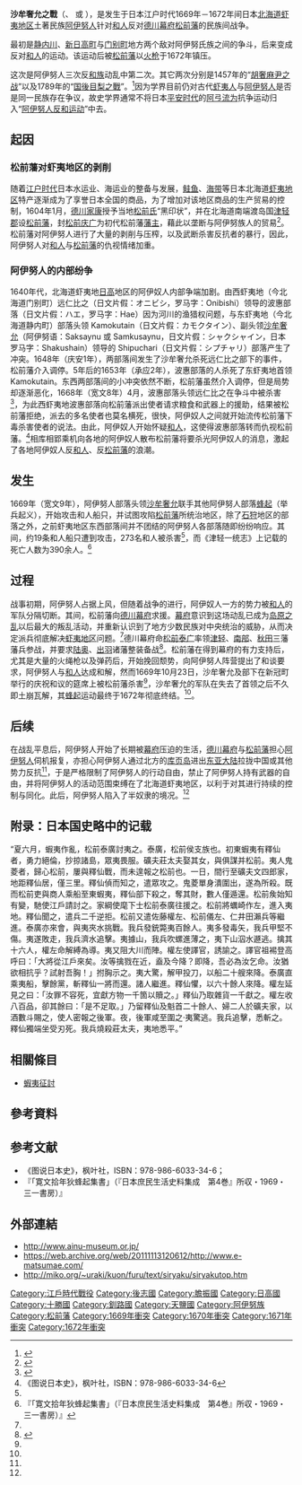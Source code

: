 {{multiple issues|
{{expand|time=2015-01-05T04:23:49+00:00}}
{{expert|time=2015-01-05T04:23:49+00:00}}
}}
'''沙牟奢允之戰'''（{{jpn|j=シャクシャインの戦い|rm=Shakushain no tatakai}}、{{lang|ja|沙牟奢允の戰}} 或 {{lang|ja|寬文蝦夷蜂起}}），是发生于日本江户时代1669年－1672年间日本[[北海道|北海道]][[虾夷地|虾夷地区]]土著民族[[阿伊努人|阿伊努人]]针对[[大和族|和人]]反对[[德川幕府|德川幕府]][[松前藩|松前藩]]的民族间战争。

最初是[[静内郡|静内川]]、[[新日高町|新日高町]]与[[门别町|门别町]]地方两个敌对阿伊努氏族之间的争斗，后来变成反对[[大和族|和人]]的运动。该运动后被[[松前藩|松前藩]]以[[火枪|火枪]]于1672年镇压。

这次是阿伊努人三次反[[大和族|和族]]动乱中第二次。其它两次分别是1457年的“[[胡奢麻尹之战|胡奢麻尹之战]]”以及1789年的“[[国後目梨之戰|国後目梨之戰]]”。<ref>{{cite web |url=http://www.ainu-museum.or.jp/chinese/chinese.html |title=存档副本 |accessdate=2015-01-16 |deadurl=yes |archiveurl=https://web.archive.org/web/20101101134126/http://www.ainu-museum.or.jp/chinese/chinese.html |archivedate=2010-11-01 }}</ref>因为学界目前仍对古代[[虾夷人|虾夷人]]与[[阿伊努人|阿伊努人]]是否是同一民族存在争议，故史学界通常不将日本[[平安时代|平安时代]]的[[阿弖流为|阿弖流为]]抗争运动归入“[[阿伊努人反和运动|阿伊努人反和运动]]”中去。

== 起因 ==

=== 松前藩对虾夷地区的剥削 ===
随着[[江户时代|江户时代]]日本水运业、海运业的整备与发展，[[鲑鱼|鲑鱼]]、[[海带|海带]]等日本北海道[[虾夷地|虾夷地区]]特产逐渐成为了享誉日本全国的商品，为了增加对该地区商品的生产贸易的控制，1604年1月，[[德川家康|德川家康]]授予当地[[松前氏|松前氏]]“黑印状”，并在北海道南端渡岛国[[津轻郡|津轻郡]]设[[松前藩|松前藩]]，封[[松前庆广|松前庆广]]为初代松前藩[[大名_(稱謂)|藩主]]，藉此以垄断与阿伊努族人的贸易<ref>{{Cite web |url=https://kotobank.jp/word/%E6%9D%BE%E5%89%8D%E8%97%A9-136741 |title=存档副本 |accessdate=2015-01-13 |archive-date=2015-01-13 |archive-url=https://web.archive.org/web/20150113120718/https://kotobank.jp/word/%E6%9D%BE%E5%89%8D%E8%97%A9-136741 |dead-url=no }}</ref>。松前藩对阿伊努人进行了大量的剥削与压榨，以及武断杀害反抗者的暴行，因此，阿伊努人对[[大和族|和人]]与[[松前藩|松前藩]]的仇视情绪加重。

=== 阿伊努人的内部纷争 ===
1640年代，北海道虾夷地[[日高|日高]]地区的阿伊奴人内部争端加剧。由西虾夷地（今北海道门别町）远仁比之（日文片假：オニビシ，罗马字：Onibishi）领导的波惠部落（日文片假：ハエ，罗马字：Hae）因为河川的渔猎权问题，与东虾夷地（今北海道静内町）部落头领 Kamokutain（日文片假：カモクタイン）、副头领[[沙牟奢允|沙牟奢允]]（阿伊努语：Saksaynu 或 Samkusaynu，日文片假：シャクシャイン，日本罗马字：Shakushain）领导的 Shipuchari（日文片假：シプチャリ）部落产生了冲突。1648年（庆安1年），两部落间发生了沙牟奢允杀死远仁比之部下的事件，松前藩介入调停。5年后的1653年（承应2年），波惠部落的人杀死了东虾夷地首领 Kamokutain。东西两部落间的小冲突依然不断，松前藩虽然介入调停，但是局势却逐渐恶化，1668年（宽文8年）4月，波惠部落头领远仁比之在争斗中被杀害<ref name="#1">{{Cite web |url=http://www.e-matsumae.com/2rekisi/index.htm |title=存档副本 |accessdate=2015-01-13 |archiveurl=https://web.archive.org/web/20150124120854/http://www.e-matsumae.com/2rekisi/index.htm |archivedate=2015-01-24 |deadurl=yes }}</ref>，为此西虾夷地波惠部落向松前藩派出使者请求粮食和武器上的援助，结果被松前藩拒绝，派去的多名使者也莫名横死，很快，阿伊奴人之间就开始流传松前藩下毒杀害使者的说法。由此，阿伊奴人开始怀疑[[大和族|和人]]，这使得波惠部落转而仇视松前藩。<ref name="#2">《图说日本史》，枫叶社，ISBN：978-986-6033-34-6</ref>相库相郢乘机向各地的阿伊奴人散布松前藩将要杀光阿伊奴人的消息，激起了各地阿伊奴人反[[大和族|和人]]、反[[松前藩|松前藩]]的浪潮。

== 发生 ==
1669年（宽文9年），阿伊努人部落头领[[沙牟奢允|沙牟奢允]]联手其他阿伊努人部落[[农民蜂起|蜂起]]（举兵起义），开始攻击和人船只，并试图攻陷[[松前藩|松前藩]]所统治地区，除了[[石狩平原|石狩]]地区的部落之外，之前虾夷地区东西部落间并不团结的阿伊努人各部落随即纷纷响应。其间，约19条和人船只遭到攻击，273名和人被杀害<ref name="#1"/>，而《津轻一统志》上记载的死亡人数为390余人。<ref>『「寛文拾年狄蜂起集書」（『日本庶民生活史料集成　第4巻』所収・1969・三一書房）』</ref>

== 过程 ==
战事初期，阿伊努人占据上风，但随着战争的进行，阿伊奴人一方的势力被[[大和族|和人]]的军队分隔切断。其间，松前藩向[[德川幕府|德川幕府]]求援。[[幕府|幕府]]意识到这场动乱已成为[[岛原之乱|岛原之乱]]以后最大的叛乱活动，并重新认识到了地方少数民族对中央统治的威胁，从而决定派兵彻底解决[[虾夷地|虾夷地区]]问题。<ref name="#2"/>德川幕府命[[松前泰广|松前泰广]]率领[[津轻半岛|津轻]]、[[南部藩|南部]]、[[秋田藩|秋田]]三藩藩兵参战，并要求[[陆奥国|陆奥]]、[[出羽国|出羽]]诸藩整装备战<ref name="#3">{{Cite web |url=http://www.e-matsumae.com/2rekisi/3_hanseijidai.htm |title=存档副本 |accessdate=2015-01-16 |archiveurl=https://web.archive.org/web/20150113184023/http://www.e-matsumae.com/2rekisi/3_hanseijidai.htm |archivedate=2015-01-13 |deadurl=yes }}</ref>。松前藩在得到幕府的有力支持后，尤其是大量的火绳枪以及弹药后，开始挽回颓势，向阿伊努人阵营提出了和谈要求，阿伊努人与[[大和族|和人]]达成和解，然而1669年10月23日，沙牟奢允及部下在新冠町举行的庆祝和议的筵席上被松前藩杀害<ref name="#3"/>，沙牟奢允的军队在失去了首领之后不久即土崩瓦解，其[[农民蜂起|蜂起]]运动最终于1672年彻底终结。<ref name="#2"/>。

== 后续 ==
在战乱平息后，阿伊努人开始了长期被[[幕府|幕府]]压迫的生活，[[德川幕府|德川幕府]]与[[松前藩|松前藩]]担心[[阿伊努人|阿伊努人]]伺机报复，亦担心阿伊努人通过北方的[[萨哈林岛|库页岛]]进出[[欧亚大陆|东亚大陆]]拉拢中国或其他势力反抗<ref name="#2"/>，于是严格限制了阿伊努人的行动自由，禁止了阿伊努人持有武器的自由，并将阿伊努人的活动范围束缚在了北海道虾夷地区，以利于对其进行持续的控制与同化。此后，阿伊努人陷入了半奴隶的境况。<ref name="#3"/>

== 附录：日本国史略中的记载 ==
“夏六月，蝦夷作亂，松前泰廣討夷之。泰廣，松前侯支族也。初東蝦夷有釋仙者，勇力絕倫，抄掠諸島，眾夷畏服。礦夫莊太夫娶其女，與俱謀并松前。夷人鬼菱者，歸心松前，屢與釋仙戰，而未遑報之松前也。一日，間行至礦夫文四郎家，地距釋仙居，僅三里。釋仙偵而知之，遣眾攻之。鬼菱單身潰圍出，遂為所殺。既而松前吏與商人乘船至東蝦夷，釋仙部下殺之，奪其財，數人僅遁還。松前矦始知有變，馳使江戶請討之。家綱使麾下士松前泰廣往援之。松前將蠣崎作左，進入夷地。釋仙聞之，遣兵二千逆拒。松前又遣佐藤權左、松前儀左、仁井田瀨兵等繼進。泰廣亦來會，與夷夾水挑戰。我兵發銃斃夷百餘人。夷多發毒矢，我兵甲堅不傷。夷遂敗走，我兵濟水追擊。夷據山，我兵吹螺進薄之，夷下山泅水遯逃。擒其十六人，權左命解縛為導。夷又阻大川而陣。權左使譯官，誘諭之。譯官祖裼登高呼曰：「大將從江戶來矣。汝等擒戮在近，盍及今降？即降，吾必為汝乞命。汝猶欲相抗乎？試射吾胸！」拊胸示之。夷大驚，解甲投刀，以船二十艘來降。泰廣直乘夷船，擊餘黨，斬釋仙一將而還。諸人繼進。釋仙懼，以六十餘人來降。權左延見之曰：「汝罪不容死，宜獻方物一千箇以贖之。」釋仙乃取雜貨一千獻之。權左收八百品，卻其餘曰：「是不足取。」乃留釋仙及魁首二十餘人、婦二人於礦夫家，以酒數斗賜之，使人密報之後軍。夜，後軍咸至圍之‧夷驚逃。我兵追擊，悉斬之。釋仙獨端坐受刃死。我兵燒殺莊太夫，夷地悉平。”

== 相關條目 ==
*[[蝦夷征討|蝦夷征討]]

== 參考資料 ==
{{reflist|2}}

== 参考文献 ==
* 《图说日本史》，枫叶社，ISBN：978-986-6033-34-6；
* 『「寛文拾年狄蜂起集書」（『日本庶民生活史料集成　第4巻』所収・1969・三一書房）』

== 外部連結 ==
* http://www.ainu-museum.or.jp/ {{Wayback|url=http://www.ainu-museum.or.jp/ |date=20181002202120 }}
* https://web.archive.org/web/20111113120612/http://www.e-matsumae.com/
* http://miko.org/~uraki/kuon/furu/text/siryaku/siryakutop.htm {{Wayback|url=http://miko.org/~uraki/kuon/furu/text/siryaku/siryakutop.htm |date=20160304121144 }}

{{江戶時代軍事衝突}}

[[Category:江戶時代戰役|Category:江戶時代戰役]]
[[Category:後志國|Category:後志國]]
[[Category:膽振國|Category:膽振國]]
[[Category:日高國|Category:日高國]]
[[Category:十勝國|Category:十勝國]]
[[Category:釧路國|Category:釧路國]]
[[Category:天鹽國|Category:天鹽國]]
[[Category:阿伊努族|Category:阿伊努族]]
[[Category:松前藩|Category:松前藩]]
[[Category:1669年衝突|Category:1669年衝突]]
[[Category:1670年衝突|Category:1670年衝突]]
[[Category:1671年衝突|Category:1671年衝突]]
[[Category:1672年衝突|Category:1672年衝突]]
